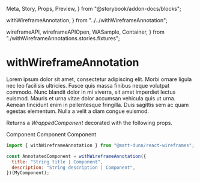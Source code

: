   Meta, Story, Props, Preview,
} from "@storybook/addon-docs/blocks";

  withWireframeAnnotation,
} from "../../withWireframeAnnotation";

  wireframeAPI, wireframeAPIOpen, WASample, Container,
} from "./withWireframeAnnotations.stories.fixtures";

<Meta title="@matt-dunn/react-wireframes/withWireframeAnnotation" component={withWireframeAnnotation} />

# withWireframeAnnotation

Lorem ipsum dolor sit amet, consectetur adipiscing elit. Morbi ornare ligula nec leo facilisis ultricies. Fusce quis massa finibus neque volutpat commodo. Nunc blandit dolor in mi viverra, sit amet imperdiet lectus euismod. Mauris et urna vitae dolor accumsan vehicula quis ut urna. Aenean tincidunt enim in pellentesque fringilla. Duis sagittis sem ac quam egestas elementum. Nulla a velit a diam congue euismod.

<Props of={withWireframeAnnotationInterfaceDefinition} />

Returns a *WrappedComponent* decorated with the following props.

<Props of={WireframeAnnotationPropsInterfaceDefinition} />

<Preview withSource={false}>
    <Story name="Default">
        <Container>
            <WireframeProvider api={wireframeAPI}>
                <WASample>Component</WASample>
            </WireframeProvider>
        </Container>
    </Story>
    <Story name="With annotation identifier">
        <Container>
            <WireframeProvider api={wireframeAPIOpen}>
                <WASample>Component</WASample>
            </WireframeProvider>
        </Container>
    </Story>
    <Story name="With annotation highlighted">
        <Container>
            <WireframeProvider api={wireframeAPIOpen}>
                <WASample isHighlighted>Component</WASample>
            </WireframeProvider>
        </Container>
    </Story>
</Preview>


```js
import { withWireframeAnnotation } from "@matt-dunn/react-wireframes";

const AnnotatedComponent = withWireframeAnnotation({
  title: "String title | Component",
  description: "String description | Component",
})(MyComponent);
```

